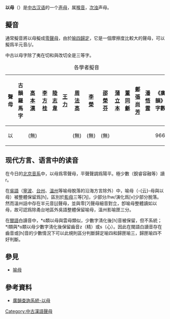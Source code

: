{{copyedit|time=2016-02-10T08:10:11+00:00}}
{{unreferenced|time=2016-02-10T08:10:11+00:00}}
'''以母'''（'''{{IPA|j}}'''）是[[中古汉语|中古汉语]]的一个[[声母|声母]]，属[[喉音|喉音]]，[[次浊|次浊]]声母。

== 擬音 ==
通常擬音將以母擬成[[零聲母|零聲母]]，由於[[喻四歸定|喻四歸定]]，它是一個摩擦度比較大的聲母，可以擬爲半元音/j/。

中古以母字除了夷在切和與改切全是三等字。

{| class="wikitable" style="text-align:center"
|+各學者擬音
|-
!聲母||古韻羅馬字||[[高本漢|高本漢]]||[[李方桂|李方桂]]||[[陸志韋|陸志韋]]||[[王力_(语言学家)|王力]]||[[周法高|周法高]]||[[李榮_(語言學家)|李榮]]||[[邵榮芬|邵榮芬]]||[[蒲立本|蒲立本]]||[[董同龢|董同龢]]||[[鄭張尚芳|鄭張尚芳]]||[[潘悟雲|潘悟雲]]||《廣韻》字數
|-
|以||{{IPA|j}}||(無)||{{IPA|j}}||{{IPA|j}}||{{IPA|j}}||(無)||(無)||(無)||{{IPA|j}}||{{IPA|(無)}}||{{IPA|j}}||{{IPA|j}}||966
|}

==现代方言、语言中的读音==
在今日的[[北京音系|北京音系]]中，以母爲零聲母，平聲聲調爲陽平。極少數（銳睿容融等）讀r。

在[[吳語|吳語]]（[[甬江小片|寧波]]、[[台州片|台州]]、[[溫州話|溫州]]等喻母脫落的沿海方言除外）中，喻母（-{云}-母與以母）被整體保留爲[ɦ]，區別於[[影母|影母]]三等[ʔj]，少部分/ɦw/演化爲[v]少部分脫落。然而溫州話中存在半元音[j]聲母，並與零[ʔ]聲母細音對立，卽喻母整體讀如以母，故可認爲除甬台地區外吳語整體保留喻母，溫州影喻匣三分。

在[[閩語|閩語]]白讀音中，*ɢ類以母與雲母類似，少數字淸化後[h]音被保留，但不系統；*l類與*ɢ類以母少數字淸化後保留齒音z（精）或s（心）。因此在閩語白讀音存在齒音或[h]音的少數情況下可以此規則區分判斷歸定喻四和歸匣喻三，歸匣喻四不好判斷。

==參見==
* [[喻母|喻母]]

==參考資料==

*[http://ytenx.org/kyonh/cjeng/以/ 廣韻查詢系統-以母]{{Wayback|url=http://ytenx.org/kyonh/cjeng/%E4%BB%A5/ |date=20200205162227 }}

{{切韻音系聲母}}

[[Category:中古漢語聲母|Category:中古漢語聲母]]